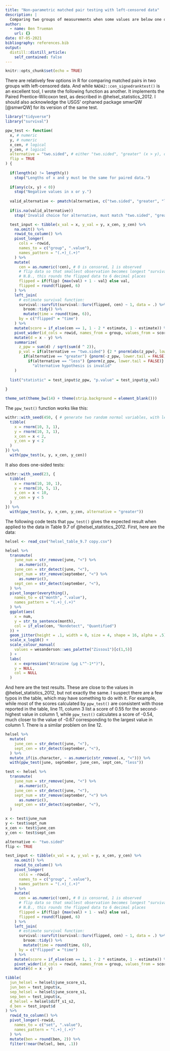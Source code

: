 ```yaml
---
title: "Non-parametric matched pair testing with left-censored data"
description: |
  Comparing two groups of measurements when some values are below one or multiple detection limit(s).
author:
  - name: Ben Trueman
    url: {}
date: 07-05-2021
bibliography: references.bib
output:
  distill::distill_article:
    self_contained: false
---
```



```r
knitr::opts_chunk$set(echo = TRUE)
```

There are relatively few options in R for comparing matched pairs in two groups with left-censored data. And while `NADA2::cen_signedranktest()` is an excellent tool, I wrote the following function as another. It implements the Paired Prentice-Wilcoxon test, as described in @helsel_statistics_2012. I should also acknowledge the USGS' orphaned package smwrQW [@smwrQW] for its version of the same test.

```r

library("tidyverse")
library("survival")

ppw_test <- function(
  x, # numeric
  y, # numeric
  x_cen, # logical 
  y_cen, # logical 
  alternative = "two.sided", # either "two.sided", "greater" (x > y), or "less" (x < y)
  flip = TRUE
) {
  
  if(length(x) != length(y))
    stop("Lengths of x and y must be the same for paired data.")
  
  if(any(c(x, y) < 0))
    stop("Negative values in x or y.")
  
  valid_alternative <- pmatch(alternative, c("two.sided", "greater", "less"))
  
  if(is.na(valid_alternative))
    stop('Invalid choice for alternative, must match "two.sided", "greater", or "less"')

  test_input <- tibble(x_val = x, y_val = y, x_cen, y_cen) %>% 
    na.omit() %>% 
    rowid_to_column() %>% 
    pivot_longer(
      cols = -rowid,
      names_to = c("group", ".value"),
      names_pattern = "(.+)_(.+)"
    ) %>% 
    mutate(
      cen = as.numeric(!cen), # 0 is censored, 1 is observed
      # flip data so that smallest observation becomes longest "survival time":
      # N.B., this rounds the flipped data to 6 decimal places
      flipped = if(flip) {max(val) + 1 - val} else val,
      flipped = round(flipped, 6)
    ) %>% 
    left_join(
      # estimate survival function:
      survival::survfit(survival::Surv(flipped, cen) ~ 1, data = .) %>% 
        broom::tidy() %>% 
        mutate(time = round(time, 6)),
      by = c("flipped" = "time")
    ) %>% 
    mutate(score = if_else(cen == 1, 1 - 2 * estimate, 1 - estimate)) %>% 
    pivot_wider(id_cols = rowid, names_from = group, values_from = score) %>% 
    mutate(d = x - y) %>% 
    summarize(
      z_ppw = sum(d) / sqrt(sum(d ^ 2)),
      p_val = if(alternative == "two.sided") {2 * pnorm(abs(z_ppw), lower.tail = FALSE)} else
        if(alternative == "greater") {pnorm(-z_ppw, lower.tail = FALSE)} else
          if(alternative == "less") {pnorm(z_ppw, lower.tail = FALSE)} else
            "alternative hypothesis is invalid"
    )
  
  list("statistic" = test_input$z_ppw, "p.value" = test_input$p_val)
  
}


```

```r
theme_set(theme_bw(14) + theme(strip.background = element_blank()))
```
 
The `ppw_test()` function works like this:

```r

withr::with_seed(450, { # generate two random normal variables, with left-censoring:
  tibble( 
    x = rnorm(10, 3, 1),
    y = rnorm(10, 3, 1),
    x_cen = x < 2,
    y_cen = y < 2
  )
}) %>% 
  with(ppw_test(x, y, x_cen, y_cen))
```

It also does one-sided tests:

```r

withr::with_seed(23, {
  tibble( 
    x = rnorm(10, 10, 1),
    y = rnorm(10, 5, 1),
    x_cen = x < 10,
    y_cen = y < 5
  )
}) %>% 
  with(ppw_test(x, y, x_cen, y_cen, alternative = "greater")) 

```

The following code tests that `ppw_test()` gives the expected result when applied to the data in Table 9.7 of @helsel_statistics_2012. First, here are the data:

```r
helsel <- read_csv("helsel_table_9.7 copy.csv")
```

```r

helsel %>% 
  transmute(
    june_num = str_remove(june, "<") %>% 
      as.numeric(),
    june_cen = str_detect(june, "<"),
    sept_num = str_remove(september, "<") %>% 
      as.numeric(),
    sept_cen = str_detect(september, "<"),
  ) %>% 
  pivot_longer(everything(), 
    names_to = c("month", ".value"),
    names_pattern = "(.+)_(.+)"
  ) %>% 
  ggplot(aes(
    x = num, 
    y = str_to_sentence(month), 
    col = if_else(cen, "Nondetect", "Quantified")
  )) + 
  geom_jitter(height = .1, width = 0, size = 4, shape = 16, alpha = .5) + 
  scale_x_log10() + 
  scale_colour_manual(
    values = wesanderson::wes_palette("Zissou1")[c(1,5)]
  ) +
  labs(
    x = expression("Atrazine (µg L"^-1*")"),
    y = NULL,
    col = NULL
  )

```

And here are the test results. These are close to the values in @helsel_statistics_2012, but not exactly the same. I suspect there are a few typos in the table, which may have something to do with it. For example, while most of the scores calculated by `ppw_test()` are consistent with those reported in the table, line 11, column 3 list a score of 0.55 for the second-highest value in column 1, while `ppw_test()` calculates a score of -0.54, much closer to the value of -0.67 corresponding to the largest value in column 1. There is a similar problem on line 12.

```r

helsel %>% 
  mutate(
    june_cen = str_detect(june, "<"),
    sept_cen = str_detect(september, "<"),
  ) %>% 
  mutate_if(is.character, ~ as.numeric(str_remove(.x, "<"))) %>% 
  with(ppw_test(june, september, june_cen, sept_cen, "less"))

```

```r

test <- helsel %>% 
  transmute(
    june_num = str_remove(june, "<") %>% 
      as.numeric(),
    june_cen = str_detect(june, "<"),
    sept_num = str_remove(september, "<") %>% 
      as.numeric(),
    sept_cen = str_detect(september, "<"),
  )

x <- test$june_num
y <- test$sept_num
x_cen <- test$june_cen
y_cen <- test$sept_cen

alternative <- "two.sided"
flip <- TRUE

test_input <- tibble(x_val = x, y_val = y, x_cen, y_cen) %>% 
    na.omit() %>% 
    rowid_to_column() %>% 
    pivot_longer(
      cols = -rowid,
      names_to = c("group", ".value"),
      names_pattern = "(.+)_(.+)"
    ) %>% 
    mutate(
      cen = as.numeric(!cen), # 0 is censored, 1 is observed
      # flip data so that smallest observation becomes longest "survival time":
      # N.B., this rounds the flipped data to 6 decimal places
      flipped = if(flip) {max(val) + 1 - val} else val,
      flipped = round(flipped, 6)
    ) %>% 
    left_join(
      # estimate survival function:
      survival::survfit(survival::Surv(flipped, cen) ~ 1, data = .) %>% 
        broom::tidy() %>% 
        mutate(time = round(time, 6)),
      by = c("flipped" = "time")
    ) %>% 
    mutate(score = if_else(cen == 1, 1 - 2 * estimate, 1 - estimate)) %>% 
    pivot_wider(id_cols = rowid, names_from = group, values_from = score) %>% 
    mutate(d = x - y)

tibble(
  jun_helsel = helsel$june_score_s1,
  jun_ben = test_input$x,
  sep_helsel = helsel$june_score_s1,
  sep_ben = test_input$x,
  d_helsel = helsel$diff_s1_s2,
  d_ben = test_input$d
) %>% 
  rowid_to_column() %>% 
  pivot_longer(-rowid,
    names_to = c("set", ".value"),
    names_pattern = "(.+)_(.+)"
  ) %>% 
  mutate(ben = round(ben, 2)) %>% 
  filter(!near(helsel, ben, .1))

```

